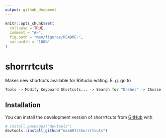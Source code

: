 ```yaml
---
output: github_document
---
```


<!-- README.md is generated from README.Rmd. Please edit that file -->

```r
knitr::opts_chunk$set(
  collapse = TRUE,
  comment = "#>",
  fig.path = "man/figures/README-",
  out.width = "100%"
)
```

# shorrrtcuts

<!-- badges: start -->
<!-- badges: end -->

Makes new shortcuts available for RStudio editing.
E. g. go to
``` r
Tools -> Modify Keyboard Shortcuts... -> Search for "Dashes" -> Chosse a shortcut.
```

## Installation

You can install the development version of shorrrtcuts from [GitHub](https://github.com/) with:

``` r
# install.packages("devtools")
devtools::install_github("max607/shorrrtcuts")
```
